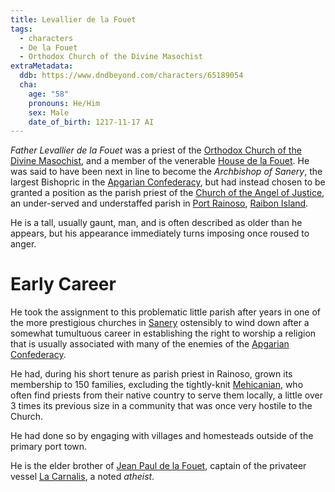 ```yaml
---
title: Levallier de la Fouet
tags:
  - characters
  - De la Fouet
  - Orthodox Church of the Divine Masochist
extraMetadata:
  ddb: https://www.dndbeyond.com/characters/65189054
  cha:
    age: "58"
    pronouns: He/Him
    sex: Male
    date_of_birth: 1217-11-17 AI
---
```


<Incomplete />

*Father Levallier de la Fouet* was a priest of the
[Orthodox Church of the Divine Masochist](/religions/orthodox-divine-masochist/),
and a member of the venerable [House de la Fouet](/families/de-la-fouet/).
He was said to have been next in line to become the *Archbishop of Sanery*, the
largest Bishopric in the [Apgarian Confederacy](/locations/apgar/), but had
instead chosen to be granted a position as the parish priest of the
[Church of the Angel of Justice](/locations/church-of-the-angel-of-justice/),
an under-served and understaffed parish in
[Port Rainoso](/locations/port-rainoso/),
[Raibon Island](/locations/raibon-island/).

He is a tall, usually gaunt, man, and is often described as older than he
appears, but his appearance immediately turns imposing once roused to anger.

# Early Career

He took the assignment to this problematic little parish after years in one of
the more prestigious churches in [Sanery](/locations/sanery/) ostensibly to
wind down after a somewhat tumultuous career in establishing the right to
worship a religion that is usually associated with many of the enemies of the
[Apgarian Confederacy](/locations/apgar/).

He had, during his short tenure as parish priest in Rainoso, grown its
membership to 150 families, excluding the tightly-knit
[Mehicanian](/ethnicities/mehicanian/), who often find priests from their
native country to serve them locally, a little over 3 times its previous size in
a community that was once very hostile to the Church.

He had done so by engaging with villages and homesteads outside of the primary
port town.

He is the elder brother of [Jean Paul de la Fouet](/characters/jean-paul-de-la-fouet/),
captain of the privateer vessel [La Carnalis](/organizations/la-carnalis/),
a noted *atheist*.
